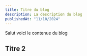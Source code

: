 ---
title: Titre du blog
description: La description du blog
publishedAt: "11/10/2024"
---

Salut voici le contenue du blog

## Titre 2
